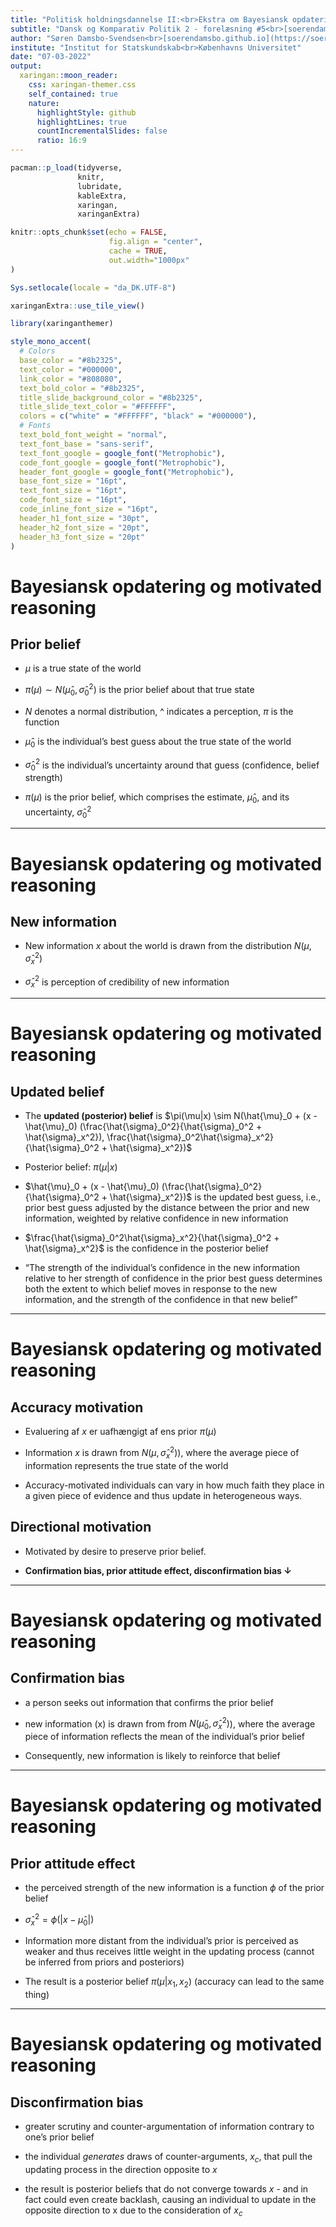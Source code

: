 ```yaml
---
title: "Politisk holdningsdannelse II:<br>Ekstra om Bayesiansk opdatering<br>og motivated reasoning"
subtitle: "Dansk og Komparativ Politik 2 - forelæsning #5<br>[soerendamsbo.github.io/dak2-slides/<br>dak2_sds_holdningsdannelse2_ekstra.html](https://soerendamsbo.github.io/dak2-slides/dak2_sds_holdningsdannelse2_ekstra.html)"
author: "Søren Damsbo-Svendsen<br>[soerendamsbo.github.io](https://soerendamsbo.github.io)"
institute: "Institut for Statskundskab<br>Københavns Universitet"
date: "07-03-2022"
output:
  xaringan::moon_reader:
    css: xaringan-themer.css
    self_contained: true
    nature:
      highlightStyle: github
      highlightLines: true
      countIncrementalSlides: false
      ratio: 16:9
---
```


```r
pacman::p_load(tidyverse, 
               knitr, 
               lubridate, 
               kableExtra,
               xaringan,
               xaringanExtra)

knitr::opts_chunk$set(echo = FALSE, 
                      fig.align = "center", 
                      cache = TRUE,
                      out.width="1000px"
)

Sys.setlocale(locale = "da_DK.UTF-8")

xaringanExtra::use_tile_view()
```

```r
library(xaringanthemer)

style_mono_accent(
  # Colors
  base_color = "#8b2325",
  text_color = "#000000", 
  link_color = "#808080", 
  text_bold_color = "#8b2325",
  title_slide_background_color = "#8b2325",
  title_slide_text_color = "#FFFFFF",
  colors = c("white" = "#FFFFFF", "black" = "#000000"),
  # Fonts
  text_bold_font_weight = "normal",
  text_font_base = "sans-serif",
  text_font_google = google_font("Metrophobic"),
  code_font_google = google_font("Metrophobic"),
  header_font_google = google_font("Metrophobic"),
  base_font_size = "16pt",
  text_font_size = "16pt",
  code_font_size = "16pt",
  code_inline_font_size = "16pt",
  header_h1_font_size = "30pt",
  header_h2_font_size = "20pt",
  header_h3_font_size = "20pt"
)
```

# Bayesiansk opdatering og motivated reasoning

## Prior belief

- $\mu$ is a true state of the world 

- $\pi(\mu) \sim N(\hat{\mu}_0,\hat{\sigma}_0^2)$ is the prior belief about that true state

- $N$ denotes a normal distribution, ^ indicates a perception, $\pi$ is the function

- $\hat{\mu}_0$ is the individual's best guess about the true state of the world

- $\hat{\sigma}_0^2$ is the individual's uncertainty around that guess (confidence, belief strength)

- $\pi(\mu)$ is the prior belief, which comprises the estimate, $\hat{\mu}_0$, and its uncertainty, $\hat{\sigma}_0^2$

---

# Bayesiansk opdatering og motivated reasoning

## New information

- New information $x$ about the world is drawn from the distribution $N(\mu, \hat{\sigma}_x^2)$

- $\hat{\sigma}_x^2$ is perception of credibility of new information
      
---

# Bayesiansk opdatering og motivated reasoning

## Updated belief

- The **updated (posterior) belief** is $\pi(\mu|x) \sim N(\hat{\mu}_0 + (x - \hat{\mu}_0) (\frac{\hat{\sigma}_0^2}{\hat{\sigma}_0^2 + \hat{\sigma}_x^2}),  \frac{\hat{\sigma}_0^2\hat{\sigma}_x^2}{\hat{\sigma}_0^2 + \hat{\sigma}_x^2})$

- Posterior belief: $\pi(\mu|x)$

- $\hat{\mu}_0 + (x - \hat{\mu}_0) (\frac{\hat{\sigma}_0^2}{\hat{\sigma}_0^2 + \hat{\sigma}_x^2})$ is the updated best guess, i.e., prior best guess adjusted by the distance between the prior and new information, weighted by relative confidence in new information

- $\frac{\hat{\sigma}_0^2\hat{\sigma}_x^2}{\hat{\sigma}_0^2 + \hat{\sigma}_x^2}$ is the confidence in the posterior belief

- "The strength of the individual’s confidence in the new information relative to her strength of confidence in the prior best guess determines both the extent to which belief moves in response to the new information, and the strength of the confidence in that new belief"

---

# Bayesiansk opdatering og motivated reasoning

## Accuracy motivation

- Evaluering af $x$ er uafhængigt af ens prior $\pi(\mu)$

- Information $x$ is drawn from $N(\mu,\hat{\sigma}_x^2)$), where the average piece of information represents the true state of the world

- Accuracy-motivated individuals can vary in how much faith they place in a given piece of evidence and thus update in heterogeneous ways.

## Directional motivation

- Motivated by desire to preserve prior belief.

- **Confirmation bias, prior attitude effect, disconfirmation bias &darr;**

---

# Bayesiansk opdatering og motivated reasoning

## Confirmation bias

- a person seeks out information that confirms the prior belief

- new information (x) is drawn from from $N(\hat{\mu}_0,\hat{\sigma}_x^2)$), where the average piece of information reflects the mean of the individual's prior belief

- Consequently, new information is likely to reinforce that belief

---

# Bayesiansk opdatering og motivated reasoning

## Prior attitude effect

- the perceived strength of the new information is a function $\phi$ of the prior belief

- $\hat{\sigma}_x^2 = \phi(|x-\hat{\mu}_0|)$

- Information more distant from the individual's prior is perceived as weaker and thus receives little weight in the updating process (cannot be inferred from priors and posteriors)

- The result is a posterior belief $\pi(\mu|x_1,x_2)$ (accuracy can lead to the same thing)

---

# Bayesiansk opdatering og motivated reasoning

## Disconfirmation bias

- greater scrutiny and counter-argumentation of information contrary to one's prior belief

- the individual *generates* draws of counter-arguments, $x_c$, that pull the updating process in the direction opposite to $x$

- the result is posterior beliefs that do not converge towards $x$ - and in fact could even create backlash, causing an individual to update in the opposite direction to x due to the consideration of $x_c$